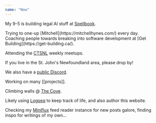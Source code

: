 ```yaml
---
name: "Now"
---
```


My 9-5 is building legal AI stuff at [Spellbook](https://spellbook.legal/).

<div class="ml-[calc(1*1rem)] mb-8">
Trying to one-up [Mitchell](https://mitchellhynes.com/) every day.

</div>
Coaching people towards breaking into software development at [Get Building](https://get-building.ca/).

Attending the [CTSNL](https://ctsnl.ca/) weekly meetups.

<div class="ml-[calc(1*1rem)] mb-8">
If you live in the St. John's Newfoundland area, please drop by!

We also have a [public Discord](http://discord.ctsnl.ca/).

</div>
Working on many [[projects]].

Climbing walls @ [The Cove](https://www.covebouldering.com/).

<div class="w-full h-4"></div>

Likely using [Logseq](https://logseq.com/) to keep track of life, and also author this website.

Checking my [Miniflux](https://miniflux.app/) feed reader instance for new posts galore, finding inspo for writings of my own...

